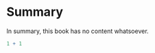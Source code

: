 # <yrChapterNumber></yrChapterNumber> Summary

In summary, this book has no content whatsoever.

```r
1 + 1
```
